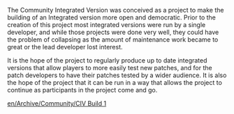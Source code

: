 {{en/Archive/Community/CIV}}

The Community Integrated Version was conceived as a project to make the building of an Integrated version more open and democratic. Prior to the creation of this project most integrated versions were run by a single developer, and while those projects were done very well, they could have the problem of collapsing as the amount of maintenance work became to great or the lead developer lost interest. 

It is the hope of the project to regularly produce up to date integrated versions that allow players to more easily test new patches, and for the patch developers to have their patches tested by a wider audience. It is also the hope of the project that it can be run in a way that allows the project to continue as participants in the project come and go.



[[en/Archive/Community/CIV Build 1]]
